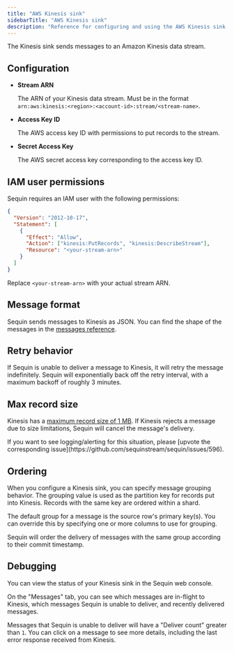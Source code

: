 ```yaml
---
title: "AWS Kinesis sink"
sidebarTitle: "AWS Kinesis sink"
description: "Reference for configuring and using the AWS Kinesis sink with Sequin."
---
```


The Kinesis sink sends messages to an Amazon Kinesis data stream.

## Configuration

- **Stream ARN**

    The ARN of your Kinesis data stream. Must be in the format `arn:aws:kinesis:<region>:<account-id>:stream/<stream-name>`.

- **Access Key ID**

    The AWS access key ID with permissions to put records to the stream.

- **Secret Access Key**

    The AWS secret access key corresponding to the access key ID.

## IAM user permissions

Sequin requires an IAM user with the following permissions:

```json
{
  "Version": "2012-10-17",
  "Statement": [
    {
      "Effect": "Allow",
      "Action": ["kinesis:PutRecords", "kinesis:DescribeStream"],
      "Resource": "<your-stream-arn>"
    }
  ]
}
```

Replace `<your-stream-arn>` with your actual stream ARN.

## Message format

Sequin sends messages to Kinesis as JSON. You can find the shape of the messages in the [messages reference](/reference/messages).

## Retry behavior

If Sequin is unable to deliver a message to Kinesis, it will retry the message indefinitely. Sequin will exponentially back off the retry interval, with a maximum backoff of roughly 3 minutes.

## Max record size

Kinesis has a [maximum record size of 1 MB](https://docs.aws.amazon.com/streams/latest/dev/service-sizes-and-limits.html). If Kinesis rejects a message due to size limitations, Sequin will cancel the message's delivery.

<Info>
  If you want to see logging/alerting for this situation, please [upvote the corresponding issue](https://github.com/sequinstream/sequin/issues/596).
</Info>

## Ordering

When you configure a Kinesis sink, you can specify message grouping behavior. The grouping value is used as the partition key for records put into Kinesis. Records with the same key are ordered within a shard.

The default group for a message is the source row's primary key(s). You can override this by specifying one or more columns to use for grouping.

Sequin will order the delivery of messages with the same group according to their commit timestamp.

## Debugging

You can view the status of your Kinesis sink in the Sequin web console.

On the "Messages" tab, you can see which messages are in-flight to Kinesis, which messages Sequin is unable to deliver, and recently delivered messages.

Messages that Sequin is unable to deliver will have a "Deliver count" greater than `1`. You can click on a message to see more details, including the last error response received from Kinesis.
